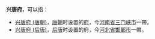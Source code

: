 '''兴唐府'''，可以指：
*[[兴唐府_(唐朝)|兴唐府 (唐朝)]]，[[唐朝|唐朝]]时设置的[[府|府]]，今[[河南省|河南省]][[三门峡市|三门峡市]]一帶。
*[[兴唐府_(后唐)|兴唐府 (后唐)]]，[[后唐|后唐]]时设置的府，今[[河北省|河北省]][[邯鄲市|邯鄲市]]一帶。

{{Disambig|Cat=中国府名消歧义}}